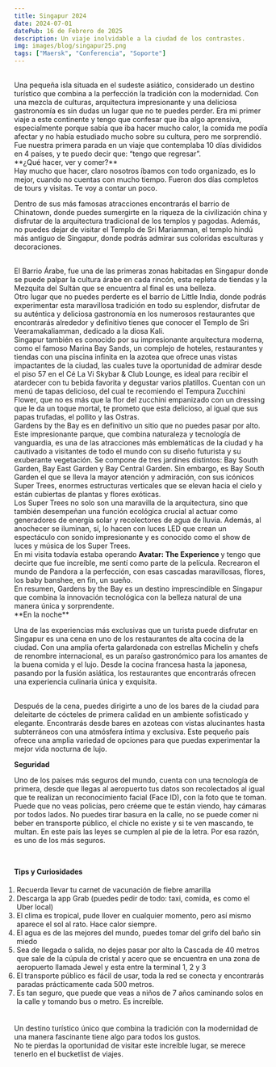 ```yaml
---
title: Singapur 2024
date: 2024-07-01
datePub: 16 de Febrero de 2025
description: Un viaje inolvidable a la ciudad de los contrastes.
img: images/blog/singapur25.png
tags: ["Maersk", "Conferencia", "Soporte"]
---
```


<br />
Una pequeña isla situada en el sudeste asiático, considerado un destino turístico que combina a la perfección la tradición con la modernidad. Con una mezcla
de culturas, arquitectura impresionante y una deliciosa gastronomía es sin dudas un lugar que no te puedes perder. Era mi primer viaje a este continente
y tengo que confesar que iba algo aprensiva, especialmente porque sabía que iba hacer mucho calor, la comida me podía afectar y no había estudiado mucho
sobre su cultura, pero me sorprendió. Fue nuestra primera parada en un viaje que contemplaba 10 días divididos en 4 países, y te puedo decir que: “tengo
que regresar”.

<br />
**¿Qué hacer, ver y comer?**

<br />
Hay mucho que hacer, claro nosotros íbamos con todo organizado, es lo mejor, cuando no cuentas con mucho tiempo. Fueron dos días completos de tours y visitas.
Te voy a contar un poco.
<br />

Dentro de sus más famosas atracciones encontrarás el barrio de Chinatown, donde puedes sumergirte en la riqueza de la civilización china y disfrutar de
la arquitectura tradicional de los templos y pagodas. Además, no puedes dejar de visitar el Templo de Sri Mariamman, el templo hindú más antiguo de Singapur,
donde podrás admirar sus coloridas esculturas y decoraciones.

<br />
El Barrio Árabe, fue una de las primeras zonas habitadas en Singapur donde se puede palpar la cultura árabe en cada rincón, esta repleta de tiendas y la
Mezquita del Sultán que se encuentra al final es una belleza.

<br />
Otro lugar que no puedes perderte es el barrio de Little India, donde podrás experimentar esta maravillosa tradición en todo su esplendor, disfrutar de
su auténtica y deliciosa gastronomía en los numerosos restaurantes que encontrarás alrededor y definitivo tienes que conocer el Templo de Sri Veeramakaliamman,
dedicado a la diosa Kali.

<br />
Singapur también es conocido por su impresionante arquitectura moderna, como el famoso Marina Bay Sands, un complejo de hoteles, restaurantes y tiendas
con una piscina infinita en la azotea que ofrece unas vistas impactantes de la ciudad, las cuales tuve la oportunidad de admirar desde el piso 57 en el
Cé La Vi Skybar & Club Lounge, es ideal para recibir el atardecer con tu bebida favorita y degustar varios platillos. Cuentan con un menú de tapas delicioso,
del cual te recomiendo el Tempura Zucchini Flower, que no es más que la flor del zucchini empanizado con un dressing que le da un toque mortal, te prometo
que esta delicioso, al igual que sus papas trufadas, el pollito y las Ostras.

<br />
Gardens by the Bay es en definitivo un sitio que no puedes pasar por alto. Este impresionante parque, que combina naturaleza y tecnología de vanguardia,
es una de las atracciones más emblemáticas de la ciudad y ha cautivado a visitantes de todo el mundo con su diseño futurista y su exuberante vegetación.
Se compone de tres jardines distintos: Bay South Garden, Bay East Garden y Bay Central Garden. Sin embargo, es Bay South Garden el que se lleva la mayor
atención y admiración, con sus icónicos Super Trees, enormes estructuras verticales que se elevan hacia el cielo y están cubiertas de plantas y flores
exóticas.

<br />
Los Super Trees no solo son una maravilla de la arquitectura, sino que también desempeñan una función ecológica crucial al actuar como generadores de energía
solar y recolectores de agua de lluvia. Además, al anochecer se iluminan, sí, lo hacen con luces LED que crean un espectáculo con sonido impresionante
y es conocido como el show de luces y música de los Super Trees.

<br />
En mi visita todavía estaba operando <strong> Avatar: The Experience </strong> y tengo que decirte que fue increíble, me sentí como parte de la película.
Recrearon el mundo de Pandora a la perfección, con esas cascadas maravillosas, flores, los baby banshee, en fin, un sueño.

<br />
En resumen, Gardens by the Bay es un destino imprescindible en Singapur que combina la innovación tecnológica con la belleza natural de una manera única
y sorprendente.

<br />
**En la noche**

Una de las experiencias más exclusivas que un turista puede disfrutar en Singapur es una cena en uno de los restaurantes de alta cocina de la ciudad. Con
una amplia oferta galardonada con estrellas Michelin y chefs de renombre internacional, es un paraíso gastronómico para los amantes de la buena comida
y el lujo. Desde la cocina francesa hasta la japonesa, pasando por la fusión asiática, los restaurantes que encontrarás ofrecen una experiencia culinaria
única y exquisita.

<br />
Después de la cena, puedes dirigirte a uno de los bares de la ciudad para deleitarte de cócteles de primera calidad en un ambiente sofisticado y elegante.
Encontrarás desde bares en azoteas con vistas alucinantes hasta subterráneos con una atmósfera íntima y exclusiva. Este pequeño país ofrece una amplia
variedad de opciones para que puedas experimentar la mejor vida nocturna de lujo.
<br />

**Seguridad**

Uno de los países más seguros del mundo, cuenta con una tecnología de primera, desde que llegas al aeropuerto tus datos son recolectados al igual que te
realizan un reconocimiento facial (Face ID), con la foto que te toman. Puede que no veas policías, pero créeme que te están viendo, hay cámaras por todos
lados. No puedes tirar basura en la calle, no se puede comer ni beber en transporte público, el chicle no existe y si te ven mascando, te multan. En este
país las leyes se cumplen al pie de la letra. Por esa razón, es uno de los más seguros.

<br />

**Tips y Curiosidades**

<ul style="list-style: auto; padding: 5px;">

<li>Recuerda llevar tu carnet de vacunación de fiebre amarilla </li>
<li>Descarga la app Grab (puedes pedir de todo: taxi, comida, es como el Uber local) </li>
<li>El clima es tropical, pude llover en cualquier momento, pero así mismo aparece el sol al rato. Hace calor siempre. </li>
<li>El agua es de las mejores del mundo, puedes tomar del grifo del baño sin miedo</li>
<li>
	Sea de llegada o salida, no dejes pasar por alto la Cascada de 40 metros que sale de la cúpula de cristal y acero que se encuentra en una zona de
	aeropuerto llamada Jewel y esta entre la terminal 1, 2 y 3
</li>
<li>El transporte público es fácil de usar, toda la red se conecta y encontrarás paradas prácticamente cada 500 metros.</li>
<li>Es tan seguro, que puede que veas a niños de 7 años caminando solos en la calle y tomando bus o metro. Es increíble.</li>

</ul>

<br />
Un destino turístico único que combina la tradición con la modernidad de una manera fascinante tiene algo para todos los gustos.
<br />
No te pierdas la oportunidad de visitar este increíble lugar, se merece tenerlo en el bucketlist de viajes.
